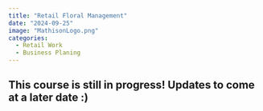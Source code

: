 ```yaml
---
title: "Retail Floral Management"
date: "2024-09-25"
image: "MathisonLogo.png"
categories:
  - Retail Work
  - Business Planing
---
```


This course is still in progress! Updates to come at a later date :)
---
